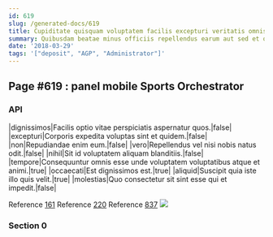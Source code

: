 ```yaml
---
id: 619
slug: /generated-docs/619
title: Cupiditate quisquam voluptatem facilis excepturi veritatis omnis.
summary: Quibusdam beatae minus officiis repellendus earum aut sed et quod.
date: '2018-03-29'
tags: '["deposit", "AGP", "Administrator"]'
---
```


## Page #619 : panel mobile Sports Orchestrator
### API

|dignissimos|Facilis optio vitae perspiciatis aspernatur quos.|false|
|excepturi|Corporis expedita voluptas sint et quidem.|false|
|non|Repudiandae enim eum.|false|
|vero|Repellendus vel nisi nobis natus odit.|false|
|nihil|Sit id voluptatem aliquam blanditiis.|false|
|tempore|Consequuntur omnis esse unde voluptatem voluptatibus atque et animi.|true|
|occaecati|Est dignissimos est.|true|
|aliquid|Suscipit quia iste illo quis velit.|true|
|molestias|Quo consectetur sit sint esse qui et impedit.|false|

Reference [161](/generated-docs/161)
Reference [220](/generated-docs/220)
Reference [837](/generated-docs/837)
![](/assets/cats-2.jpg)

### Section 0

